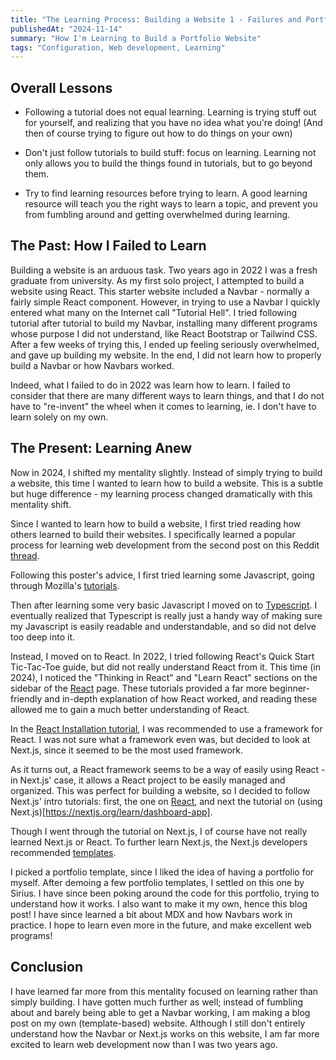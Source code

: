 ---
title: "The Learning Process: Building a Website 1 - Failures and Portfolios"
publishedAt: "2024-11-14"
summary: "How I'm Learning to Build a Portfolio Website"
tags: "Configuration, Web development, Learning"
---

## Overall Lessons

- Following a tutorial does not equal learning. Learning is trying stuff out for yourself, and realizing that you have no idea what you're doing! (And then of course trying to figure out how to do things on your own)

- Don't just follow tutorials to build stuff: focus on learning. Learning not only allows you to build the things found in tutorials, but to go beyond them.

- Try to find learning resources before trying to learn. A good learning resource will teach you the right ways to learn a topic, and prevent you from fumbling around and getting overwhelmed during learning.

## The Past: How I Failed to Learn

Building a website is an arduous task. Two years ago in 2022 I was a fresh graduate from university. As my first solo project, I attempted to build a website using React. This starter website included a Navbar - normally a fairly simple React component. However, in trying to use a Navbar I quickly entered what many on the Internet call "Tutorial Hell". I tried following tutorial after tutorial to build my Navbar, installing many different programs whose purpose I did not understand, like React Bootstrap or Tailwind CSS. After a few weeks of trying this, I ended up feeling seriously overwhelmed, and gave up building my website. In the end, I did not learn how to properly build a Navbar or how Navbars worked.

Indeed, what I failed to do in 2022 was learn how to learn. I failed to consider that there are many different ways to learn things, and that I do not have to "re-invent" the wheel when it comes to learning, ie. I don't have to learn solely on my own.

## The Present: Learning Anew

Now in 2024, I shifted my mentality slightly. Instead of simply trying to build a website, this time I wanted to learn how to build a website. This is a subtle but huge difference - my learning process changed dramatically with this mentality shift.

Since I wanted to learn how to build a website, I first tried reading how others learned to build their websites. I specifically learned a popular process for learning web development from the second post on this Reddit [thread](https://www.reddit.com/r/learnprogramming/comments/1f9s8xr/finished_my_cs_degree_and_know_nothing_about/).

Following this poster's advice, I first tried learning some Javascript, going through Mozilla's [tutorials](https://developer.mozilla.org/en-US/docs/Learn/JavaScript/First_steps).

Then after learning some very basic Javascript I moved on to [Typescript](https://www.typescriptlang.org/docs/handbook/typescript-from-scratch.html). I eventually realized that Typescript is really just a handy way of making sure my Javascript is easily readable and understandable, and so did not delve too deep into it.

Instead, I moved on to React. In 2022, I tried following React's Quick Start Tic-Tac-Toe guide, but did not really understand React from it. This time (in 2024), I noticed the "Thinking in React" and "Learn React" sections on the sidebar of the [React](https://react.dev/learn) page. These tutorials provided a far more beginner-friendly and in-depth explanation of how React worked, and reading these allowed me to gain a much better understanding of React.

In the [React Installation tutorial](https://react.dev/learn/start-a-new-react-project), I was recommended to use a framework for React. I was not sure what a framework even was, but decided to look at Next.js, since it seemed to be the most used framework.

As it turns out, a React framework seems to be a way of easily using React - in Next.js' case, it allows a React project to be easily managed and organized. This was perfect for building a website, so I decided to follow Next.js' intro tutorials: first, the one on [React](https://nextjs.org/learn/react-foundations), and next the tutorial on (using Next.js)[https://nextjs.org/learn/dashboard-app].

Though I went through the tutorial on Next.js, I of course have not really learned Next.js or React. To further learn Next.js, the Next.js developers recommended [templates](https://vercel.com/templates/next.js).

I picked a portfolio template, since I liked the idea of having a portfolio for myself. After demoing a few portfolio templates, I settled on this one by Sirius. I have since been poking around the code for this portfolio, trying to understand how it works. I also want to make it my own, hence this blog post! I have since learned a bit about MDX and how Navbars work in practice. I hope to learn even more in the future, and make excellent web programs!

## Conclusion

I have learned far more from this mentality focused on learning rather than simply building. I have gotten much further as well; instead of fumbling about and barely being able to get a Navbar working, I am making a blog post on my own (template-based) website. Although I still don't entirely understand how the Navbar or Next.js works on this website, I am far more excited to learn web development now than I was two years ago.